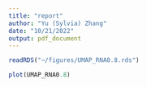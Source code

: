 ```yaml
---
title: "report"
author: "Yu (Sylvia) Zhang"
date: "10/21/2022"
output: pdf_document
---
```


```r
readRDS("~/figures/UMAP_RNA0.8.rds")

plot(UMAP_RNA0.8)
```